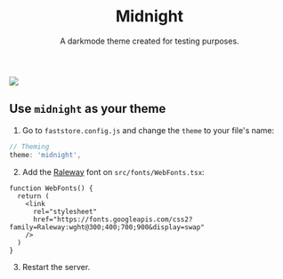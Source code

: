 
<header>

# Midnight

A darkmode theme created for testing purposes.

</header>

<section className="section-theme">
 <div className="section-theme-img">
   <img
    src="https://vtexhelp.vtexassets.com/assets/docs/src/midnight___2bb274e36a39ff9c2cfa3dcc740cbfab.png"
  />
 </div>

  <article>

## Use `midnight` as your theme

1. Go to `faststore.config.js` and change the `theme` to your file's name:

```js
// Theming
theme: 'midnight',
```

2. Add the [Raleway](https://fonts.google.com/specimen/Raleway?query=raleway) font on `src/fonts/WebFonts.tsx`:

```tsx
function WebFonts() {
  return (
    <link
      rel="stylesheet"
      href="https://fonts.googleapis.com/css2?family=Raleway:wght@300;400;700;900&display=swap"
    />
  )
}
```

3. Restart the server.

  </article>
</section>
